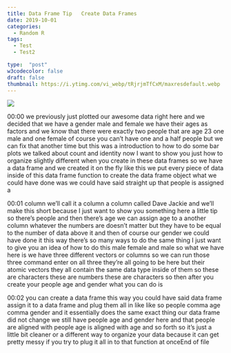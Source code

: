 ```yaml
---
title: Data Frame Tip   Create Data Frames
date: 2019-10-01
categories:
  - Random R
tags:
  - Test
  - Test2

type:  "post"
w3codecolor: false
draft: false
thumbnail: https://i.ytimg.com/vi_webp/tRjrjmTfCxM/maxresdefault.webp
---
```


<a href="https://www.youtube.com/watch?v=tRjrjmTfCxM">
<img src="https://i.ytimg.com/vi_webp/tRjrjmTfCxM/maxresdefault.webp">
</a>









00:00
we previously just plotted our awesome data right here and we decided that we
have a gender male and female we have their ages as factors and we know that
there were exactly two people that are age 23 one male and one female of course
you can't have one and a half people but we can fix that another time but this
was a introduction to how to do some bar
plots we talked about count and identity now I want to show you just how to
organize slightly different when you create in these data frames so we have a
data frame and we created it on the fly like this we put every piece of data
inside of this data frame function to create the data frame object what we
could have done was we could have said straight up that people is assigned a

00:01
column we'll call it a column a column called Dave Jackie and we'll make this
short because I just want to show you something here a little tip so there's
people and then there's age we can assign age to a another column whatever
the numbers are doesn't matter but they have to be equal to the number of data
above it and then of course our gender we could have done it this way there's
so many ways to do the same thing I just want to give you an idea of how to do
this male female and male so what we have here is we have three different
vectors or columns so we can run those three command enter on all three they're
all going to be here but their atomic vectors they all contain the same data
type inside of them so these are characters these are numbers these are
characters so then after you create your
people age and gender what you can do is

00:02
you can create a data frame this way you could have said data frame assign it to
a data frame and plug them all in like like so people comma age comma gender
and it essentially does the same exact thing our data frame did not change we
still have people age and gender here and that people are aligned with people
age is aligned with age and so forth so it's just a little bit cleaner or a
different way to organize your data because it can get pretty messy if you
try to plug it all in to that function at onceEnd of file


